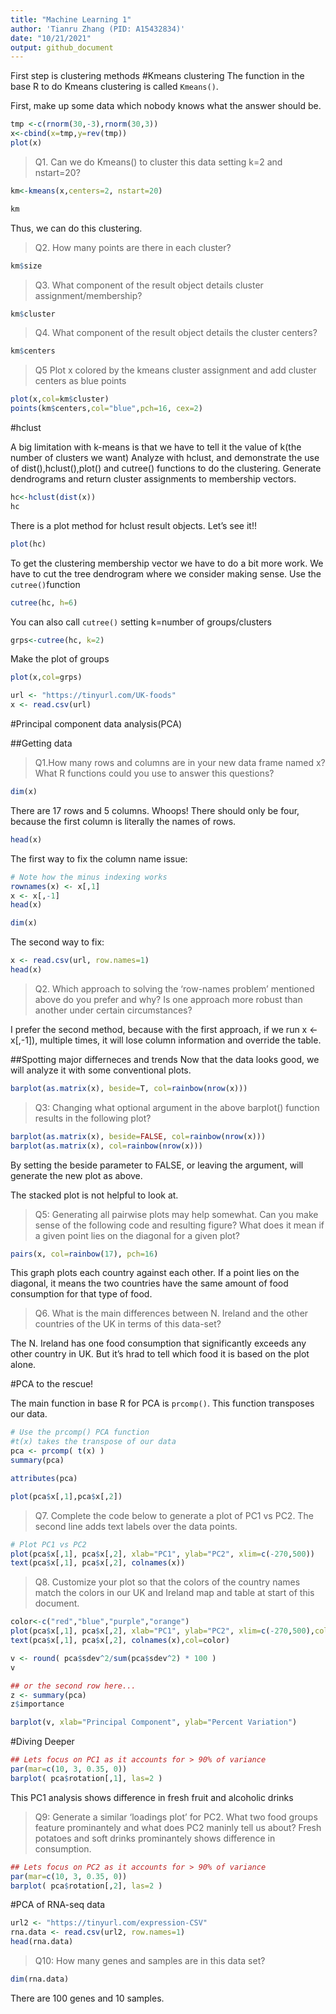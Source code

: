```yaml
---
title: "Machine Learning 1"
author: 'Tianru Zhang (PID: A15432834)'
date: "10/21/2021"
output: github_document
---
```



First step is clustering methods
#Kmeans clustering
The function in the base R to do Kmeans clustering is called `Kmeans()`.

First, make up some data which nobody knows what the answer should be.
```r
tmp <-c(rnorm(30,-3),rnorm(30,3))
x<-cbind(x=tmp,y=rev(tmp))
plot(x)
```
 
>Q1. Can we do Kmeans() to cluster this data setting k=2 and nstart=20?


```r
km<-kmeans(x,centers=2, nstart=20)

km
```

Thus, we can do this clustering.

>Q2. How many points are there in each cluster?

```r
km$size
```

>Q3. What component of the result object details cluster assignment/membership?


```r
km$cluster
```

>Q4. What component of the result object details the cluster centers?


```r
km$centers
```




>Q5 Plot x colored by the kmeans cluster assignment and
 add cluster centers as blue points
 
 
```r
plot(x,col=km$cluster)
points(km$centers,col="blue",pch=16, cex=2)
```
 
 
 #hclust
 
 A big limitation with k-means is that we have to tell it the value of k(the number of clusters we want)
 Analyze with hclust, and demonstrate the use of dist(),hclust(),plot() and cutree() functions to do the clustering.
 Generate dendrograms and return cluster assignments to membership vectors. 
 
 
```r

hc<-hclust(dist(x))
hc
```

There is a plot method for hclust result objects.
Let's see it!!

```r
plot(hc)
```



To get the clustering membership vector we have to do a bit more work. 
We have to cut the tree dendrogram where we consider making sense. 
Use the `cutree()`function

```r
cutree(hc, h=6)
```

You can also call `cutree()` setting k=number of groups/clusters 

```r
grps<-cutree(hc, k=2)

```


Make the plot of groups

```r
plot(x,col=grps)
```


```r
url <- "https://tinyurl.com/UK-foods"
x <- read.csv(url)
```


#Principal component data analysis(PCA)

##Getting data

>Q1.How many rows and columns are in your new data frame named x? What R functions could you use to answer this questions?


```r
dim(x)
```

There are 17 rows and 5 columns. Whoops! There should only be four, because the first column is literally the names of rows.


```r
head(x)
```


The first way to fix the column name issue:
```r
# Note how the minus indexing works
rownames(x) <- x[,1]
x <- x[,-1]
head(x)

```


```r
dim(x)
```

The second way to fix:
```r
x <- read.csv(url, row.names=1)
head(x)
```
 >Q2. Which approach to solving the ‘row-names problem’ mentioned above do you prefer and why? Is one approach more robust than another under certain circumstances?
 
 I prefer the second method, because with the first approach, if we run x <- x[,-1]), multiple times, it will lose column information and override the table.
 
 
 
##Spotting major differneces and trends
Now that the data looks good, we will analyze it with some conventional plots.

```r
barplot(as.matrix(x), beside=T, col=rainbow(nrow(x)))
```

>Q3: Changing what optional argument in the above barplot() function results in the following plot?


```r
barplot(as.matrix(x), beside=FALSE, col=rainbow(nrow(x)))
barplot(as.matrix(x), col=rainbow(nrow(x)))
```
By setting the beside parameter to FALSE, or leaving the argument, will generate the new plot as above.

 The stacked plot is not helpful to look at.
 
 
 
 >Q5: Generating all pairwise plots may help somewhat. Can you make sense of the following code and resulting figure? What does it mean if a given point lies on the diagonal for a given plot?
 
 
 
```r
pairs(x, col=rainbow(17), pch=16)
```
 This graph plots each country against each other. If a point lies on the diagonal, it means the two countries have the same amount of food consumption for that type of food.
 
 
 
 >Q6. What is the main differences between N. Ireland and the other countries of the UK in terms of this data-set?
 
 The N. Ireland has one food consumption that significantly exceeds any other country in UK. But it's hrad to tell which food it is based on the plot alone.
 
#PCA to the rescue!
 
 The main function in base R for PCA is `prcomp()`.
 This function transposes our data.
 
```r
# Use the prcomp() PCA function 
#t(x) takes the transpose of our data
pca <- prcomp( t(x) )
summary(pca)
```
 
```r
attributes(pca)
```


```r
plot(pca$x[,1],pca$x[,2])
```



>Q7. Complete the code below to generate a plot of PC1 vs PC2. The second line adds text labels over the data points.



```r
# Plot PC1 vs PC2
plot(pca$x[,1], pca$x[,2], xlab="PC1", ylab="PC2", xlim=c(-270,500))
text(pca$x[,1], pca$x[,2], colnames(x))
```

>Q8. Customize your plot so that the colors of the country names match the colors in our UK and Ireland map and table at start of this document.


```r

color<-c("red","blue","purple","orange")
plot(pca$x[,1], pca$x[,2], xlab="PC1", ylab="PC2", xlim=c(-270,500),col=color)
text(pca$x[,1], pca$x[,2], colnames(x),col=color)
```


```r
v <- round( pca$sdev^2/sum(pca$sdev^2) * 100 )
v

```

```r
## or the second row here...
z <- summary(pca)
z$importance
```

```r
barplot(v, xlab="Principal Component", ylab="Percent Variation")
```

#Diving Deeper


```r
## Lets focus on PC1 as it accounts for > 90% of variance 
par(mar=c(10, 3, 0.35, 0))
barplot( pca$rotation[,1], las=2 )

```
This PC1 analysis shows difference in fresh fruit and alcoholic drinks 

>Q9: Generate a similar ‘loadings plot’ for PC2. What two food groups feature prominantely and what does PC2 maninly tell us about?
Fresh potatoes and soft drinks prominantely shows difference in consumption.

```r
## Lets focus on PC2 as it accounts for > 90% of variance 
par(mar=c(10, 3, 0.35, 0))
barplot( pca$rotation[,2], las=2 )
```




#PCA of RNA-seq data
```r
url2 <- "https://tinyurl.com/expression-CSV"
rna.data <- read.csv(url2, row.names=1)
head(rna.data)
```
>Q10: How many genes and samples are in this data set?

```r
dim(rna.data)
```
There are 100 genes and 10 samples.

